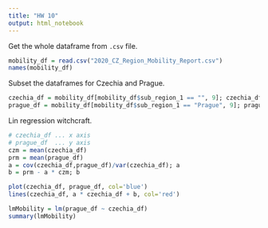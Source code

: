 ---
title: "HW 10"
output: html_notebook
---


Get the whole dataframe from `.csv` file.
```{r}
mobility_df = read.csv("2020_CZ_Region_Mobility_Report.csv")
names(mobility_df)
```


Subset the dataframes for Czechia and Prague.
```{r}
czechia_df = mobility_df[mobility_df$sub_region_1 == "", 9]; czechia_df
prague_df = mobility_df[mobility_df$sub_region_1 == "Prague", 9]; prague_df
```


Lin regression witchcraft.
```{r}
# czechia_df ... x axis
# prague_df  ... y axis
czm = mean(czechia_df)
prm = mean(prague_df)
a = cov(czechia_df,prague_df)/var(czechia_df); a
b = prm - a * czm; b

plot(czechia_df, prague_df, col='blue')
lines(czechia_df, a * czechia_df + b, col='red')

lmMobility = lm(prague_df ~ czechia_df)
summary(lmMobility)
```

